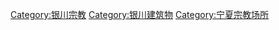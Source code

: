 [[Category:银川宗教|Category:银川宗教]]
[[Category:银川建筑物|Category:银川建筑物]]
[[Category:宁夏宗教场所|Category:宁夏宗教场所]]
